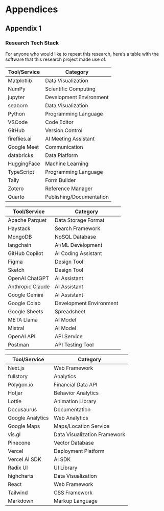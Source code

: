 # Appendices

## Appendix 1

### Research Tech Stack

For anyone who would like to repeat this research, here's a table with the software that this research project made use of.

| Tool/Service | Category                 |
|--------------|--------------------------|
| Matplotlib   | Data Visualization       |
| NumPy        | Scientific Computing     |
| jupyter      | Development Environment  |
| seaborn      | Data Visualization       |
| Python       | Programming Language     |
| VSCode       | Code Editor              |
| GitHub       | Version Control          |
| fireflies.ai | AI Meeting Assistant     |
| Google Meet  | Communication            |
| databricks   | Data Platform            |
| HuggingFace  | Machine Learning         |
| TypeScript   | Programming Language     |
| Tally        | Form Builder             |
| Zotero       | Reference Manager        |
| Quarto       | Publishing/Documentation |

| Tool/Service     | Category                |
|------------------|-------------------------|
| Apache Parquet   | Data Storage Format     |
| Haystack         | Search Framework        |
| MongoDB          | NoSQL Database          |
| langchain        | AI/ML Development       |
| GitHub Copilot   | AI Coding Assistant     |
| Figma            | Design Tool             |
| Sketch           | Design Tool             |
| OpenAI ChatGPT   | AI Assistant            |
| Anthropic Claude | AI Assistant            |
| Google Gemini    | AI Assistant            |
| Google Colab     | Development Environment |
| Google Sheets    | Spreadsheet             |
| META Llama       | AI Model                |
| Mistral          | AI Model                |
| OpenAI API       | API Service             |
| Postman          | API Testing Tool        |

| Tool/Service     | Category                     |
|------------------|------------------------------|
| Next.js          | Web Framework                |
| fullstory        | Analytics                    |
| Polygon.io       | Financial Data API           |
| Hotjar           | Behavior Analytics           |
| Lottie           | Animation Library            |
| Docusaurus       | Documentation                |
| Google Analytics | Web Analytics                |
| Google Maps      | Maps/Location Service        |
| vis.gl           | Data Visualization Framework |
| Pinecone         | Vector Database              |
| Vercel           | Deployment Platform          |
| Vercel AI SDK    | AI SDK                       |
| Radix UI         | UI Library                   |
| highcharts       | Data Visualization           |
| React            | Web Framework                |
| Tailwind         | CSS Framework                |
| Markdown         | Markup Language              |